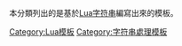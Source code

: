 {{WikiProject Lua/header}}
{{template category}}
本分類列出的是基於[[Lua|Lua]][[Module:String|字符串]]編寫出來的模板。

[[Category:Lua模板|Category:Lua模板]]
[[Category:字符串處理模板|Category:字符串處理模板]]